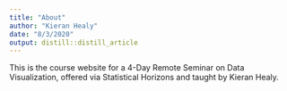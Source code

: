 ```yaml
---
title: "About"
author: "Kieran Healy"
date: "8/3/2020"
output: distill::distill_article
---
```


This is the course website for a 4-Day Remote Seminar on Data Visualization, offered via Statistical Horizons and taught by Kieran Healy.
